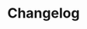 ---
title: "Changelog"
url: "https://github.com/cometchat/cometchat-uikit-react/releases?q=v6&expanded=true"
---